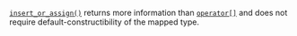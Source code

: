 [`insert_or_assign()`](/docs/std/containers/maps/unordered-map/insert_or_assign) returns more information than [`operator[]`](/docs/std/containers/maps/unordered-map/operator_assign) and does not require default-constructibility of the mapped type.
